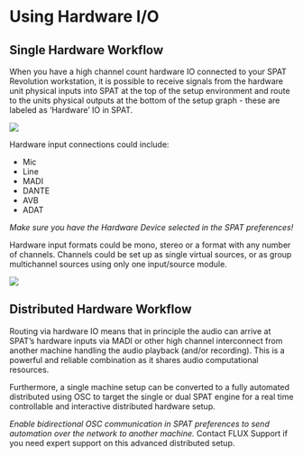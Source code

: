 # Using Hardware I/O

## Single Hardware Workflow

When you have a high channel count hardware IO connected to your SPAT Revolution workstation, it is possible to receive signals from the hardware unit physical inputs into SPAT at the top of the setup environment and route to the units physical outputs at the bottom of the setup graph - these are labeled as 'Hardware' IO in SPAT.

![](https://media.githubusercontent.com/media/FLUX-SE/doc_images/main/SpatR/Setup/InputBlockLine.png)

Hardware input connections could include:

- Mic
- Line
- MADI
- DANTE
- AVB
- ADAT

:::{.callout-warning}
 _Make sure you have the Hardware Device selected in the SPAT preferences!_
:::


Hardware input formats could be mono, stereo or a format with any number of channels. Channels could be set up as single virtual sources, or as group multichannel sources using only one input/source module.

![](https://media.githubusercontent.com/media/FLUX-SE/doc_images/main/SpatR/Setup/InputBlockFormat.png)

## Distributed Hardware Workflow

Routing via hardware IO means that in principle the audio can arrive at SPAT’s hardware inputs via MADI or other high channel interconnect from another machine handling the audio playback (and/or recording). 
This is a powerful and reliable combination as it shares audio computational resources.

Furthermore, a single machine setup can be converted to a fully automated distributed using OSC to target the single or dual SPAT engine for a real time controllable and interactive distributed hardware setup.

:::{.callout-warning}
 _Enable bidirectional OSC communication in SPAT preferences to send automation over the network to another machine._ Contact FLUX Support if you need expert support on this advanced distributed setup.
:::